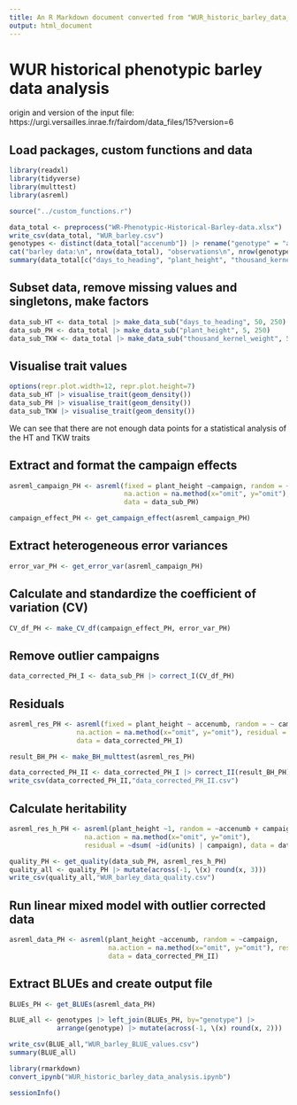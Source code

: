 ```yaml
---
title: An R Markdown document converted from "WUR_historic_barley_data_analysis.ipynb"
output: html_document
---
```


# WUR historical phenotypic barley data analysis
origin and version of the input file: https://urgi.versailles.inrae.fr/fairdom/data_files/15?version=6

## Load packages, custom functions and data

```r
library(readxl)
library(tidyverse)
library(multtest)
library(asreml)

source("../custom_functions.r")
```

```r
data_total <- preprocess("WR-Phenotypic-Historical-Barley-data.xlsx")
write_csv(data_total, "WUR_barley.csv")
genotypes <- distinct(data_total["accenumb"]) |> rename("genotype" = "accenumb")
cat("barley data:\n", nrow(data_total), "observations\n", nrow(genotypes), "genotypes\n", nrow(distinct(data_total["campaign"])), "campaigns\n\n")
summary(data_total[c("days_to_heading", "plant_height", "thousand_kernel_weight")])
```

## Subset data, remove missing values and singletons, make factors

```r
data_sub_HT <- data_total |> make_data_sub("days_to_heading", 50, 250)
data_sub_PH <- data_total |> make_data_sub("plant_height", 5, 250)
data_sub_TKW <- data_total |> make_data_sub("thousand_kernel_weight", 5, 100)
```

## Visualise trait values 

```r
options(repr.plot.width=12, repr.plot.height=7)
data_sub_HT |> visualise_trait(geom_density())
data_sub_PH |> visualise_trait(geom_density())
data_sub_TKW |> visualise_trait(geom_density())
```

We can see that there are not enough data points for a statistical analysis of the HT and TKW traits 

## Extract and format the campaign effects

```r
asreml_campaign_PH <- asreml(fixed = plant_height ~campaign, random = ~accenumb,
                             na.action = na.method(x="omit", y="omit"), residual = ~dsum(~id(units) | campaign), 
                             data = data_sub_PH)
```

```r
campaign_effect_PH <- get_campaign_effect(asreml_campaign_PH)
```

## Extract heterogeneous error variances

```r
error_var_PH <- get_error_var(asreml_campaign_PH)
```

## Calculate and standardize the coefficient of variation (CV)

```r
CV_df_PH <- make_CV_df(campaign_effect_PH, error_var_PH)
```

## Remove outlier campaigns

```r
data_corrected_PH_I <- data_sub_PH |> correct_I(CV_df_PH)
```

## Residuals

```r
asreml_res_PH <- asreml(fixed = plant_height ~ accenumb, random = ~ campaign, 
                 na.action = na.method(x="omit", y="omit"), residual = ~dsum(~id(units) | campaign), 
                 data = data_corrected_PH_I)
```

```r
result_BH_PH <- make_BH_multtest(asreml_res_PH)
```

```r
data_corrected_PH_II <- data_corrected_PH_I |> correct_II(result_BH_PH)
write_csv(data_corrected_PH_II,"data_corrected_PH_II.csv")
```

## Calculate heritability

```r
asreml_res_h_PH <- asreml(plant_height ~1, random = ~accenumb + campaign, 
                   na.action = na.method(x="omit", y="omit"), 
                   residual = ~dsum( ~id(units) | campaign), data = data_corrected_PH_II)
```

```r
quality_PH <- get_quality(data_sub_PH, asreml_res_h_PH)
quality_all <- quality_PH |> mutate(across(-1, \(x) round(x, 3)))
write_csv(quality_all,"WUR_barley_data_quality.csv")
```

## Run linear mixed model with outlier corrected data

```r
asreml_data_PH <- asreml(plant_height ~accenumb, random = ~campaign, 
                         na.action = na.method(x="omit", y="omit"), residual = ~dsum(~id(units) | campaign), 
                         data = data_corrected_PH_II)
```

## Extract BLUEs and create output file

```r
BLUEs_PH <- get_BLUEs(asreml_data_PH)

BLUE_all <- genotypes |> left_join(BLUEs_PH, by="genotype") |> 
            arrange(genotype) |> mutate(across(-1, \(x) round(x, 2)))

write_csv(BLUE_all,"WUR_barley_BLUE_values.csv")
summary(BLUE_all)
```

```r
library(rmarkdown)
convert_ipynb("WUR_historic_barley_data_analysis.ipynb")
```

```r
sessionInfo()
```

